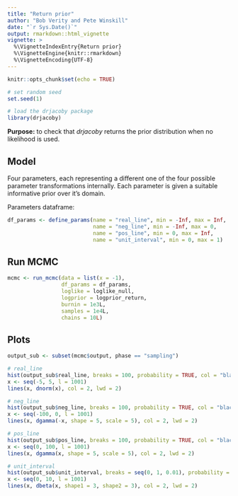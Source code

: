 ---
title: "Return prior"
author: "Bob Verity and Pete Winskill"
date: "`r Sys.Date()`"
output: rmarkdown::html_vignette
vignette: >
  %\VignetteIndexEntry{Return prior}
  %\VignetteEngine{knitr::rmarkdown}
  %\VignetteEncoding{UTF-8}
---

```{r setup, include=FALSE}
knitr::opts_chunk$set(echo = TRUE)
```

```{r, echo = FALSE}
# set random seed
set.seed(1)

# load the drjacoby package
library(drjacoby)
```
**Purpose:** to check that *drjacoby* returns the prior distribution when no likelihood is used.

## Model

Four parameters, each representing a different one of the four possible parameter transformations internally. Each parameter is given a suitable informative prior over it's domain.

Parameters dataframe:

```{r}
df_params <- define_params(name = "real_line", min = -Inf, max = Inf,
                           name = "neg_line", min = -Inf, max = 0,
                           name = "pos_line", min = 0, max = Inf,
                           name = "unit_interval", min = 0, max = 1)
```

## Run MCMC

```{r}
mcmc <- run_mcmc(data = list(x = -1),
                 df_params = df_params,
                 loglike = loglike_null,
                 logprior = logprior_return,
                 burnin = 1e3L,
                 samples = 1e4L,
                 chains = 10L)
```

## Plots

```{r, fig.width=6, fig.height=5}
output_sub <- subset(mcmc$output, phase == "sampling")

# real_line
hist(output_sub$real_line, breaks = 100, probability = TRUE, col = "black", main = "real_line")
x <- seq(-5, 5, l = 1001)
lines(x, dnorm(x), col = 2, lwd = 2)

# neg_line
hist(output_sub$neg_line, breaks = 100, probability = TRUE, col = "black", main = "neg_line")
x <- seq(-100, 0, l = 1001)
lines(x, dgamma(-x, shape = 5, scale = 5), col = 2, lwd = 2)

# pos_line
hist(output_sub$pos_line, breaks = 100, probability = TRUE, col = "black", main = "pos_line")
x <- seq(0, 100, l = 1001)
lines(x, dgamma(x, shape = 5, scale = 5), col = 2, lwd = 2)

# unit_interval
hist(output_sub$unit_interval, breaks = seq(0, 1, 0.01), probability = TRUE, col = "black", main = "unit_interval")
x <- seq(0, 10, l = 1001)
lines(x, dbeta(x, shape1 = 3, shape2 = 3), col = 2, lwd = 2)
```
